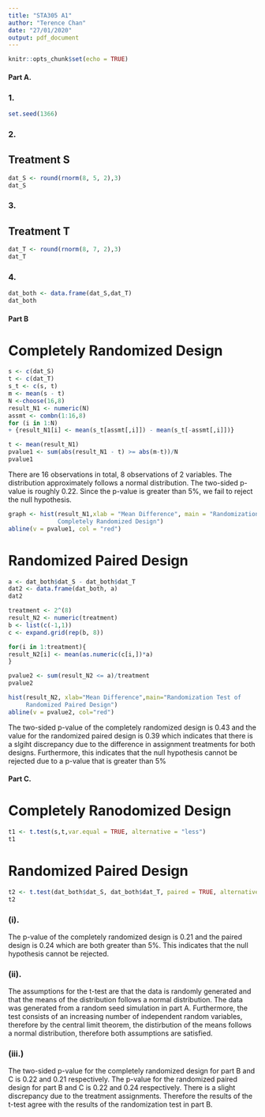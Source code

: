 ---
title: "STA305 A1"
author: "Terence Chan"
date: "27/01/2020"
output: pdf_document
---

```{r setup, include=FALSE}
knitr::opts_chunk$set(echo = TRUE)
```

#### Part A.

### 1.
```{r}
set.seed(1366)
```

### 2.

## Treatment S

```{r}
dat_S <- round(rnorm(8, 5, 2),3)
dat_S
```

### 3.

## Treatment T

```{r}
dat_T <- round(rnorm(8, 7, 2),3)
dat_T
```

### 4.

```{r}
dat_both <- data.frame(dat_S,dat_T)
dat_both
```

#### Part B

# Completely Randomized Design

```{r}
s <- c(dat_S)
t <- c(dat_T)
s_t <- c(s, t)
m <- mean(s - t)
N <-choose(16,8)
result_N1 <- numeric(N)
assmt <- combn(1:16,8)
for (i in 1:N)
+ {result_N1[i] <- mean(s_t[assmt[,i]]) - mean(s_t[-assmt[,i]])}

t <- mean(result_N1)
pvalue1 <- sum(abs(result_N1 - t) >= abs(m-t))/N
pvalue1
```

There are 16 observations in total, 8 observations of 2 variables. The distribution approximately follows a normal distribution. The two-sided p-value is roughly 0.22. Since the p-value is greater than 5%, we fail to reject the null hypothesis.


```{r}
graph <- hist(result_N1,xlab = "Mean Difference", main = "Randomization Test of
              Completely Randomized Design")
abline(v = pvalue1, col = "red")
```


# Randomized Paired Design


```{r}
a <- dat_both$dat_S - dat_both$dat_T
dat2 <- data.frame(dat_both, a)   
dat2
```


```{r}
treatment <- 2^(8) 
result_N2 <- numeric(treatment) 
b <- list(c(-1,1)) 
c <- expand.grid(rep(b, 8)) 

for(i in 1:treatment){
result_N2[i] <- mean(as.numeric(c[i,])*a)
}
```


```{r}
pvalue2 <- sum(result_N2 <= a)/treatment
pvalue2
```

```{r}
hist(result_N2, xlab="Mean Difference",main="Randomization Test of 
     Randomized Paired Design")
abline(v = pvalue2, col="red")
```

The two-sided p-value of the completely randomized design is 0.43 and the value for the randomized paired design is 0.39 which indicates that there is a slgiht discrepancy due to the difference in assignment treatments for both designs. Furthermore, this indicates that the null hypothesis cannot be rejected due to a p-value that is greater than 5%


#### Part C.

# Completely Ranodomized Design

```{r}
t1 <- t.test(s,t,var.equal = TRUE, alternative = "less")
t1
```

# Randomized Paired Design

```{r}
t2 <- t.test(dat_both$dat_S, dat_both$dat_T, paired = TRUE, alternative = 'less')
t2
```

### (i).

The p-value of the completely randomized design is 0.21 and the paired design is 0.24 which are both greater than 5%. This indicates that the null hypothesis cannot be rejected.

### (ii).

The assumptions for the t-test are that the data is randomly generated and that the means of the distribution follows a normal distribution. The data was generated from a random seed simulation in part A. Furthermore, the test consists of an increasing number of independent random variables, therefore by the central limit theorem, the distirbution of the means follows a normal distribution, therefore both assumptions are satisfied. 

### (iii.)



The two-sided p-value for the completely randomized design for part B and C is 0.22 and 0.21 respectively. The p-value for the randomized paired design for part B and C is 0.22 and 0.24 respectively. There is a slight discrepancy due to the treatment assignments. Therefore the results of the t-test agree with the results of the randomization test in part B.





